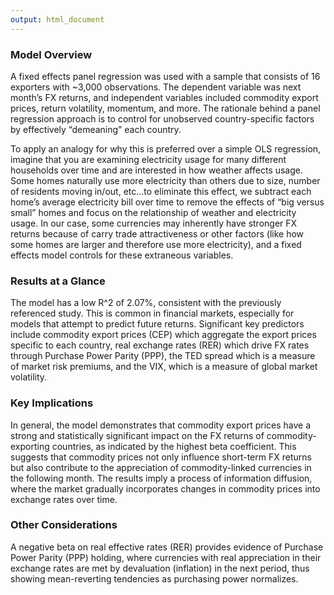 ```yaml
---
output: html_document
---
```


### Model Overview

A fixed effects panel regression was used with a sample that consists of 16 exporters with \~3,000 observations. The dependent variable was next month's FX returns, and independent variables included commodity export prices, return volatility, momentum, and more. The rationale behind a panel regression approach is to control for unobserved country-specific factors by effectively "demeaning" each country.

To apply an analogy for why this is preferred over a simple OLS regression, imagine that you are examining electricity usage for many different households over time and are interested in how weather affects usage. Some homes naturally use more electricity than others due to size, number of residents moving in/out, etc...to eliminate this effect, we subtract each home's average electricity bill over time to remove the effects of "big versus small" homes and focus on the relationship of weather and electricity usage. In our case, some currencies may inherently have stronger FX returns because of carry trade attractiveness or other factors (like how some homes are larger and therefore use more electricity), and a fixed effects model controls for these extraneous variables.

### Results at a Glance

The model has a low R\^2 of 2.07%, consistent with the previously referenced study. This is common in financial markets, especially for models that attempt to predict future returns. Significant key predictors include commodity export prices (CEP) which aggregate the export prices specific to each country, real exchange rates (RER) which drive FX rates through Purchase Power Parity (PPP), the TED spread which is a measure of market risk premiums, and the VIX, which is a measure of global market volatility.

### Key Implications

In general, the model demonstrates that commodity export prices have a strong and statistically significant impact on the FX returns of commodity-exporting countries, as indicated by the highest beta coefficient. This suggests that commodity prices not only influence short-term FX returns but also contribute to the appreciation of commodity-linked currencies in the following month. The results imply a process of information diffusion, where the market gradually incorporates changes in commodity prices into exchange rates over time.

### Other Considerations

A negative beta on real effective rates (RER) provides evidence of Purchase Power Parity (PPP) holding, where currencies with real appreciation in their exchange rates are met by devaluation (inflation) in the next period, thus showing mean-reverting tendencies as purchasing power normalizes.